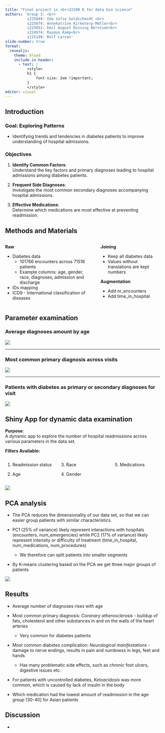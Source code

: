 ```yaml
---
title: "Final project in <br>22100 R for data bio science"
authors: 'Group 3: <br>
          s225049: Ida Sofie Goldschmidt <br>
          s225074: Annekatrine Kirketerp-Møller<br>
          s225051: Emil August Dissing Berntsen<br>
          s224974: Rasmus Kamp<br>
          s215109: Rolf Larsen'
slide-number: true
format: 
  revealjs: 
    theme: blood
    include-in-header:
      - text: |
          <style>
          h1 {
              font-size: 2em !important; 
          }
          </style>
editor: visual
---
```


## Introduction

::: r-fit-text
### **Goal: Exploring Patterns**

-   Identifying trends and tendencies in diabetes patients to improve understanding of hospital admissions.

### Objectives

1.  **Identify Common Factors**:\
    Understand the key factors and primary diagnoses leading to hospital admissions among diabetes patients.

2.  **Frequent Side Diagnoses**:\
    Investigate the most common secondary diagnoses accompanying hospital admissions.

3.  **Effective Medications**:\
    Determine which medications are most effective at preventing readmission.
:::

## Methods and Materials

::::: columns
::: {.column width="60%"}
**Raw**

-   Diabetes data
    -   101766 encounters across 71518 patients
    -   Example columns: age, gender, race, diagnoses, admission and discharge
-   IDs mapping
-   ICD9 - International classification of diseases
:::

::: {.column width="40%"}
**Joining**

-   Keep all diabetes data
-   Values without translations are kept numbers

**Augmentation**

-   Add nr_encounters
-   Add time_in_hospital
:::
:::::

## Parameter examination

### Average diagnoses amount by age

![](images/average_diagnoses_for_all_races.png){fig-align="center"}

------------------------------------------------------------------------

### Most common primary diagnosis across visits

![](images/most_common_primary_diagnoses_per_visit.png){fig-align="center"}

------------------------------------------------------------------------

### Patients with diabetes as primary or secondary diagnoses for visit

![](images/diabetes_management_and_complications_for_patients_with_complications.png){fig-align="center"}

## Shiny App for dynamic data examination

::::::: r-fit-text
**Purpose**:\
A dynamic app to explore the number of hospital readmissions across various parameters in the data set.

**Filters Available:**

:::::: columns
::: {.column width="32%"}
1.  Readmission status

2.  Age
:::

::: {.column width="32%"}
3.  Race

4.  Gender
:::

::: {.column width="32%"}
5.  Medications
:::
::::::
:::::::

![](images/shiny_app_example.jpg){fig-align="center"}

## PCA analysis

::: r-fit-text
-   The PCA reduces the dimensionality of our data set, so that we can easier group patients with similar characteristics.

-   PC1 (25% of variance) likely represent interactions with hospitals (encounters, num_emergencies) while PC2 (17% of variance) likely represent intensity or difficulty of treatment (time_in_hospital, num_medications, num_procedures)

    -   We therefore can split patients into smaller segments

-   By K-means clustering based on the PCA we get three major groups of patients

![](images/06_pca_clustered.jpg)
:::

## Results

::: r-fit-text
-   Average number of diagnoses rises with age

-   Most common primary diagnosis: *Coronary atherosclerosis* - buildup of fats, cholesterol and other substances in and on the walls of the heart arteries

    -   Very common for diabetes patients

-   Most common diabetes complication: *Neurological manifestations* - damage to nerve endings, results in pain and numbness in legs, feet and hands

    -   Has many problematic side effects, such as chronic foot ulcers, digestive issues etc.

-   For patients with uncontrolled diabetes, *Ketoacidosis* was more common, which is caused by lack of insulin in the body

-   Which medication had the lowest amount of readmission in the age group (30-40\] for Asian patients
:::

## Discussion

-   
